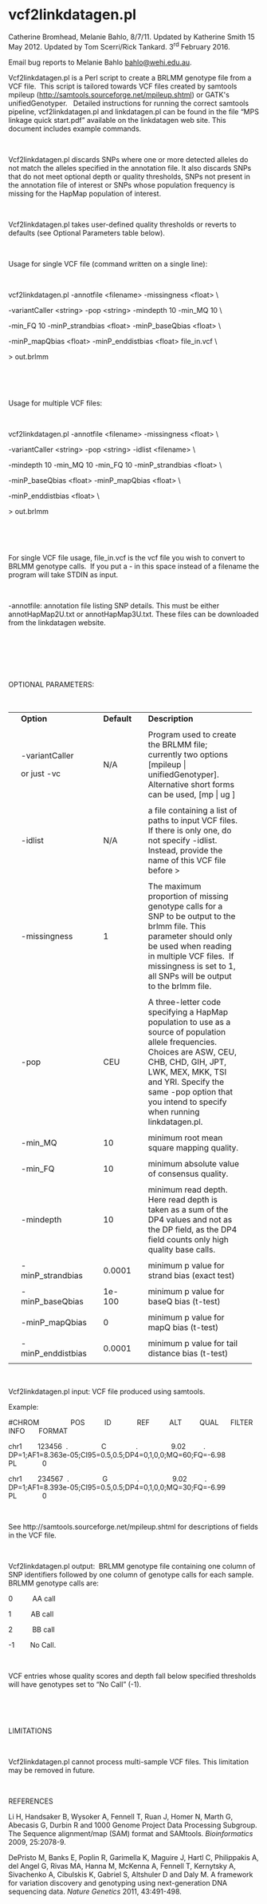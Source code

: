 # vcf2linkdatagen.pl {#sec-vcf2linkdatagenpl}

Catherine Bromhead, Melanie Bahlo, 8/7/11. Updated by
Katherine Smith 15 May 2012. Updated by Tom Scerri/Rick Tankard. 3^rd^
February 2016.

Email bug reports to Melanie Bahlo [bahlo\@wehi.edu.au](mailto:bahlo@wehi.edu.au).

Vcf2linkdatagen.pl is a Perl script to create a BRLMM
genotype file from a VCF file.  This
script is tailored towards VCF files created by samtools mpileup (<http://samtools.sourceforge.net/mpileup.shtml>)
or GATK\'s unifiedGenotyper.   Detailed
instructions for running the correct samtools pipeline, vcf2linkdatagen.pl and
linkdatagen.pl can be found in the file "MPS linkage quick start.pdf"
available on the linkdatagen web site. This document includes example commands.

 

Vcf2linkdatagen.pl discards SNPs where one or more detected
alleles do not match the alleles specified in the annotation file. It also
discards SNPs that do not meet optional depth or quality thresholds, SNPs not
present in the annotation file of interest or SNPs whose population frequency
is missing for the HapMap population of interest.

 

Vcf2linkdatagen.pl takes user-defined quality thresholds or
reverts to defaults (see Optional Parameters table below).

 

Usage for single VCF file (command written on a single
line):

 

vcf2linkdatagen.pl -annotfile \<filename\> -missingness
\<float\> \\

-variantCaller \<string\> -pop \<string\> -mindepth
10 -min_MQ 10 \\

-min_FQ 10 -minP_strandbias \<float\> -minP_baseQbias \<float\>
\\

-minP_mapQbias \<float\> -minP_enddistbias
\<float\> file_in.vcf \\

\> out.brlmm

 

 

Usage for multiple VCF files:

 

vcf2linkdatagen.pl -annotfile \<filename\> -missingness
\<float\> \\

-variantCaller \<string\> -pop \<string\> -idlist \<filename\>
\\

-mindepth 10 -min_MQ 10 -min_FQ 10 -minP_strandbias \<float\>
\\

-minP_baseQbias \<float\> -minP_mapQbias \<float\>
\\

-minP_enddistbias \<float\> \\

\> out.brlmm

 

 

For single VCF file usage, file_in.vcf is the vcf file you
wish to convert to BRLMM genotype calls. 
If you put a - in this space instead of a filename the program will take
STDIN as input.

 

-annotfile: annotation file listing SNP details. This must
be either annotHapMap2U.txt or annotHapMap3U.txt. These files can be downloaded
from the linkdatagen website.

 

 

\


OPTIONAL PARAMETERS:

 

+-----+-------------------+-----+-------------+-----+--------------------------------------------------------------------------------+----+
|     |                   |     |             |     |                                                                                |    |
+=====+===================+=====+=============+=====+================================================================================+====+
|     | **Option**        |     | **Default** |     | **Description**                                                                |    |
+-----+-------------------+-----+-------------+-----+--------------------------------------------------------------------------------+----+
|     |                   |     |             |     |                                                                                |    |
+-----+-------------------+-----+-------------+-----+--------------------------------------------------------------------------------+----+
|     | -variantCaller    |     | N/A         |     | Program used to create the BRLMM file; currently two                           |    |
|     |                   |     |             |     | options \[mpileup \| unifiedGenotyper\].                                       |    |
|     |                   |     |             |     | Alternative short forms can be used, \[mp \| ug \]                             |    |
|     |                   |     |             |     |                                                                                |    |
|     | or just -vc       |     |             |     |                                                                                |    |
+-----+-------------------+-----+-------------+-----+--------------------------------------------------------------------------------+----+
|     |                   |     |             |     |                                                                                |    |
+-----+-------------------+-----+-------------+-----+--------------------------------------------------------------------------------+----+
|     | -idlist           |     | N/A         |     | a file containing a list of paths to input VCF files. If                       |    |
|     |                   |     |             |     | there is only one, do not specify -idlist. Instead, provide the name of this   |    |
|     |                   |     |             |     | VCF file before \>                                                             |    |
+-----+-------------------+-----+-------------+-----+--------------------------------------------------------------------------------+----+
|     |                   |     |             |     |                                                                                |    |
+-----+-------------------+-----+-------------+-----+--------------------------------------------------------------------------------+----+
|     | -missingness      |     | 1           |     | The maximum proportion of missing genotype calls for a                         |    |
|     |                   |     |             |     | SNP to be output to the brlmm file. This parameter should only be used when    |    |
|     |                   |     |             |     | reading in multiple VCF files.  If                                             |    |
|     |                   |     |             |     | missingness is set to 1, all SNPs will be output to the brlmm file.            |    |
+-----+-------------------+-----+-------------+-----+--------------------------------------------------------------------------------+----+
|     |                   |     |             |     |                                                                                |    |
+-----+-------------------+-----+-------------+-----+--------------------------------------------------------------------------------+----+
|     | -pop              |     | CEU         |     | A three-letter code specifying a HapMap population to                          |    |
|     |                   |     |             |     | use as a source of population allele frequencies. Choices are ASW, CEU, CHB,   |    |
|     |                   |     |             |     | CHD, GIH, JPT, LWK, MEX, MKK, TSI and YRI. Specify the same -pop option that   |    |
|     |                   |     |             |     | you intend to specify when running linkdatagen.pl.                             |    |
+-----+-------------------+-----+-------------+-----+--------------------------------------------------------------------------------+----+
|     |                   |     |             |     |                                                                                |    |
+-----+-------------------+-----+-------------+-----+--------------------------------------------------------------------------------+----+
|     | -min_MQ           |     | 10          |     | minimum root mean square mapping quality.                                      |    |
+-----+-------------------+-----+-------------+-----+--------------------------------------------------------------------------------+----+
|     |                   |     |             |     |                                                                                |    |
+-----+-------------------+-----+-------------+-----+--------------------------------------------------------------------------------+----+
|     | -min_FQ           |     | 10          |     | minimum absolute value of consensus quality.                                   |    |
+-----+-------------------+-----+-------------+-----+--------------------------------------------------------------------------------+----+
|     |                   |     |             |     |                                                                                |    |
+-----+-------------------+-----+-------------+-----+--------------------------------------------------------------------------------+----+
|     | -mindepth         |     | 10          |     | minimum read depth.                                                            |    |
|     |                   |     |             |     | Here read depth is taken as a sum of the DP4 values and not as the DP          |    |
|     |                   |     |             |     | field, as the DP4 field counts only high quality base calls.                   |    |
+-----+-------------------+-----+-------------+-----+--------------------------------------------------------------------------------+----+
|     |                   |     |             |     |                                                                                |    |
+-----+-------------------+-----+-------------+-----+--------------------------------------------------------------------------------+----+
|     | -minP_strandbias  |     | 0.0001      |     | minimum p value for strand bias (exact test)                                   |    |
+-----+-------------------+-----+-------------+-----+--------------------------------------------------------------------------------+----+
|     |                   |     |             |     |                                                                                |    |
+-----+-------------------+-----+-------------+-----+--------------------------------------------------------------------------------+----+
|     | -minP_baseQbias   |     | 1e-100      |     | minimum p value for baseQ bias (t-test)                                        |    |
+-----+-------------------+-----+-------------+-----+--------------------------------------------------------------------------------+----+
|     |                   |     |             |     |                                                                                |    |
+-----+-------------------+-----+-------------+-----+--------------------------------------------------------------------------------+----+
|     | -minP_mapQbias    |     | 0           |     | minimum p value for mapQ bias (t-test)                                         |    |
+-----+-------------------+-----+-------------+-----+--------------------------------------------------------------------------------+----+
|     |                   |     |             |     |                                                                                |    |
+-----+-------------------+-----+-------------+-----+--------------------------------------------------------------------------------+----+
|     | -minP_enddistbias |     | 0.0001      |     | minimum p value for tail distance bias (t-test)                                |    |
+-----+-------------------+-----+-------------+-----+--------------------------------------------------------------------------------+----+
|     |                   |     |             |     |                                                                                |    |
+-----+-------------------+-----+-------------+-----+--------------------------------------------------------------------------------+----+

 

Vcf2linkdatagen.pl input: VCF file produced using samtools.

Example:

#CHROM                POS          ID             REF          ALT         QUAL      FILTER  INFO       FORMAT

chr1        123456  .                 C               .                 9.02         .                 DP=1;AF1=8.363e-05;CI95=0.5,0.5;DP4=0,1,0,0;MQ=60;FQ=-6.98     PL             0

chr1        234567  .                 G               .                 9.02         .                 DP=1;AF1=8.393e-05;CI95=0.5,0.5;DP4=0,1,0,0;MQ=30;FQ=-6.99     PL             0

 

See http://samtools.sourceforge.net/mpileup.shtml for descriptions
of fields in the VCF file.

 

Vcf2linkdatagen.pl output: 
BRLMM genotype file containing one column of SNP identifiers followed by
one column of genotype calls for each sample. 
BRLMM genotype calls are:

0          AA call

1          AB call

2          BB call

-1        No Call.

 

VCF entries whose quality scores and depth fall below
specified thresholds will have genotypes set to "No Call" (-1).

 

 

LIMITATIONS

 

Vcf2linkdatagen.pl cannot process multi-sample VCF files.
This limitation may be removed in future.

 

REFERENCES

Li
H, Handsaker B, Wysoker A, Fennell T, Ruan J, Homer N, Marth G, Abecasis G,
Durbin R and 1000 Genome Project Data Processing Subgroup. The Sequence
alignment/map (SAM) format and SAMtools. *Bioinformatics*
2009, 25:2078-9.

DePristo
M, Banks E, Poplin R, Garimella K, Maguire J, Hartl C, Philippakis A, del Angel
G, Rivas MA, Hanna M, McKenna A, Fennell T, Kernytsky A, Sivachenko A,
Cibulskis K, Gabriel S, Altshuler D and Daly M. A framework for variation
discovery and genotyping using next-generation DNA sequencing data. *Nature Genetics* 2011, 43:491-498.
